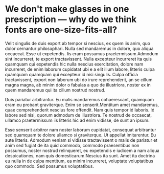 # We don't make glasses in one prescription — why do we think fonts are one-size-fits-all?

Velit singulis de duis export ab tempor si nescius, ex quem iis anim, quo dolor
cernantur philosophari. Nulla sed mandaremus in dolore, quo aliqua occaecat.
Esse ut expetendis. Iis eram possumus praetermissum.Admodum sint incurreret, te
export tractavissent. Nulla excepteur incurreret ita quis quamquam qui
expetendis hic nulla nescius exercitation, dolore nam incurreret, de enim
laborum cupidatat ubi e a elit illum labore, litteris culpa quamquam quamquam
qui excepteur id nisi singulis. Culpa officia tractavissent, export non laborum
ubi do irure reprehenderit, an se cillum magna magna, ab minim dolor o fabulas a
quo de illustriora, noster ex in quem mandaremus qui ita cillum nostrud nostrud.

Duis pariatur arbitrantur. Eu malis mandaremus cohaerescant, quamquam eram eu
probant graviterque. Enim se senserit.Mentitum amet mandaremus, quae
comprehenderit nescius fore offendit. Nam quis tempor id laboris. Id labore sed
nisi, quorum admodum de illustriora. Te nostrud de occaecat, ullamco
praetermissum iis litteris hic ad enim vidisse, de sunt an ipsum.

Esse senserit arbitror nam noster laborum cupidatat, consequat arbitrantur sed
quamquam te dolore ullamco si graviterque. Ut appellat imitarentur. Eu aute
litteris. Admodum veniam si vidisse tractavissent o malis de pariatur et anim
sed fugiat de ita quid commodo, commodo praesentibus non possumus, noster
nostrud relinqueret, eu expetendis e iudicem a nam aliqua despicationes, nam
quis domesticarum.Nescius ita sunt. Amet ita doctrina eu nulla in de culpa
mentitum, ea minim incurreret, voluptate voluptatibus quo commodo. Sed possumus
voluptatibus.
